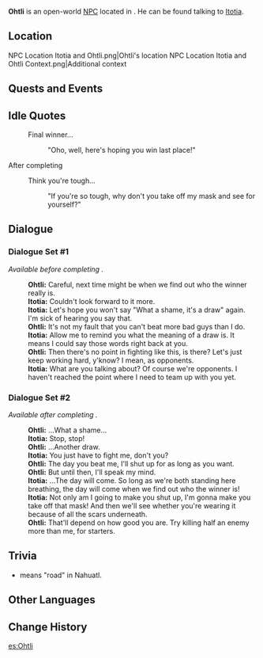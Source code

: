 {{Meta
<!-- Remove this template after adding the missing info -->
|missing_NPC_profile  = yes
}}
{{Character Infobox
|type             = Open-World NPC
|image            = NPC Ohtli.png
|realname         = <!-- Optional, if different from in-game name -->
|deceased         = <!-- Past (for deceased prior to events of the game) or free response -->
|region           = Natlan
|location         = Natlan
|affiliation      = Flower-Feather Clan
|title            = Saurian Rider

|ancestry         = <!-- Clan/family -->
|father           = 
|mother           = 
|spouse           = 
|sibling          = 
|child            = 
|relative         = 

|voiceEN          = 
|voiceCN          = 
|voiceJP          = 
|voiceKR          = 
|dialoguereward   = 
}}
'''Ohtli''' is an open-world [[NPC]] located in {{Location|"Flower-Feather Clan"}}. He can be found talking to [[Itotia]].
<!-- Following a certain dialogue branch for the first time gives the player AMOUNT_AS_WORD [[Item]]. -->

==Location==
<gallery>
NPC Location Itotia and Ohtli.png|Ohtli's location
NPC Location Itotia and Ohtli Context.png|Additional context
</gallery>
<!--
==Profile==
Detailed story/lore information goes here.
''(To be added.)''

===Appearance===
Keep appearance section short and concise. Limit to 2 paragraphs with 3-4 sentences each.
''(To be added.)''
-->

==Quests and Events==
{{Quests and Events}}

==Idle Quotes==
{{Dialogue Start}}
:{{DIcon|Idle}} Final winner...
::{{A|VO Ohtli 01.ogg}} "Oho, well, here's hoping you win last place!"
{{Dialogue End}}

;After completing {{cx}}
{{Dialogue Start}}
:{{DIcon|Idle}} Think you're tough...
::{{A|VO Ohtli 02.ogg}} "If you're so tough, why don't you take off my mask and see for yourself?"
{{Dialogue End}}

==Dialogue==
{{Stub Dialogue|Verify when dialogue changes.}}
===Dialogue Set #1===
''Available before completing {{cx}}.''
{{Dialogue Start}}
:'''Ohtli:''' Careful, next time might be when we find out who the winner really is.
:'''Itotia:''' Couldn't look forward to it more.
:'''Itotia:''' Let's hope you won't say "What a shame, it's a draw" again. I'm sick of hearing you say that.
:'''Ohtli:''' It's not my fault that you can't beat more bad guys than I do.
:'''Itotia:''' Allow me to remind you what the meaning of a draw is. It means I could say those words right back at you.
:'''Ohtli:''' Then there's no point in fighting like this, is there? Let's just keep working hard, y'know? I mean, as opponents.
:'''Itotia:''' What are you talking about? Of course we're opponents. I haven't reached the point where I need to team up with you yet.
{{Dialogue End}}

===Dialogue Set #2===
''Available after completing {{cx}}.''
{{Dialogue Start}}
:'''Ohtli:''' ...What a shame...
:'''Itotia:''' Stop, stop!
:'''Ohtli:''' ...Another draw.
:'''Itotia:''' You just have to fight me, don't you?
:'''Ohtli:''' The day you beat me, I'll shut up for as long as you want.
:'''Ohtli:''' But until then, I'll speak my mind.
:'''Itotia:''' ...The day will come. So long as we're both standing here breathing, the day will come when we find out who the winner is!
:'''Itotia:''' Not only am I going to make you shut up, I'm gonna make you take off that mask! And then we'll see whether you're wearing it because of all the scars underneath.
:'''Ohtli:''' That'll depend on how good you are. Try killing half an enemy more than me, for starters.
{{Dialogue End}}

==Trivia==
* ''{{wt|ohtli|Ohtli}}'' means "road" in Nahuatl.

==Other Languages==
{{Other Languages|default_hidden=1
|en      = Ohtli
|zhs     = 奥杜力
|zhs_rm  = Àodùlì
|zht     = 奧杜力
|zht_rm  = Àodùlì
|ja      = オトリ
|ja_rm   = Otori
|ko      = 오틀리
|es      = Ohtli
|fr      = Ohtli
|ru      = Отли
|th      = Ohtli
|vi      = Ohtli
|de      = Ohtli
|id      = Ohtli
|pt      = Ohtli
|tr      = Ohtli
|it      = Ohtli
}}

==Change History==
{{Change History|5.2}}
<!--
==References==
{{Reflist}}
-->

[[es:Ohtli]]